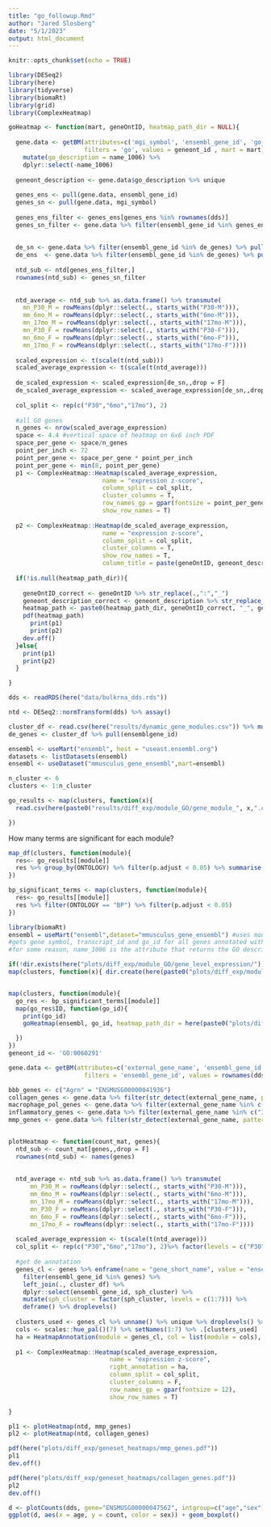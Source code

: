 ```yaml
---
title: "go_followup.Rmd"
author: "Jared Slosberg"
date: "5/1/2023"
output: html_document
---
```


```r
knitr::opts_chunk$set(echo = TRUE)
```

```r
library(DESeq2)
library(here)
library(tidyverse)
library(biomaRt)
library(grid)
library(ComplexHeatmap)
```

```r
goHeatmap <- function(mart, geneOntID, heatmap_path_dir = NULL){
  
  gene.data <- getBM(attributes=c('mgi_symbol', 'ensembl_gene_id', 'go_id', "name_1006"),
                     filters = 'go', values = geneont_id , mart = mart) %>% filter(go_id == geneOntID) %>%
    mutate(go_description = name_1006) %>%
    dplyr::select(-name_1006)
  
  geneont_description <- gene.data$go_description %>% unique
  
  genes_ens <- pull(gene.data, ensembl_gene_id)
  genes_sn <- pull(gene.data, mgi_symbol)
  
  genes_ens_filter <- genes_ens[genes_ens %in% rownames(dds)]
  genes_sn_filter <- gene.data %>% filter(ensembl_gene_id %in% genes_ens_filter) %>% pull(mgi_symbol)
  
  
  de_sn <- gene.data %>% filter(ensembl_gene_id %in% de_genes) %>% pull(mgi_symbol)
  de_ens  <- gene.data %>% filter(ensembl_gene_id %in% de_genes) %>% pull(ensembl_gene_id)
  
  ntd_sub <- ntd[genes_ens_filter,]
  rownames(ntd_sub) <- genes_sn_filter
  
  
  ntd_average <- ntd_sub %>% as.data.frame() %>% transmute(
    mn_P30_M = rowMeans(dplyr::select(., starts_with("P30-M"))),
    mm_6mo_M = rowMeans(dplyr::select(., starts_with("6mo-M"))),
    mn_17mo_M = rowMeans(dplyr::select(., starts_with("17mo-M"))),
    mn_P30_F = rowMeans(dplyr::select(., starts_with("P30-F"))),
    mn_6mo_F = rowMeans(dplyr::select(., starts_with("6mo-F"))),
    mn_17mo_F = rowMeans(dplyr::select(., starts_with("17mo-F"))))
  
  scaled_expression <- t(scale(t(ntd_sub)))
  scaled_average_expression <- t(scale(t(ntd_average)))
  
  de_scaled_expression <- scaled_expression[de_sn,,drop = F]
  de_scaled_average_expression <- scaled_average_expression[de_sn,,drop = F]
  
  col_split <- rep(c("P30","6mo","17mo"), 2)
  
  #all GO genes
  n_genes <- nrow(scaled_average_expression)
  space <- 4.4 #vertical space of heatmap on 6x6 inch PDF
  space_per_gene <- space/n_genes
  point_per_inch <- 72
  point_per_gene <- space_per_gene * point_per_inch
  point_per_gene <- min(8, point_per_gene)
  p1 <- ComplexHeatmap::Heatmap(scaled_average_expression,
                          name = "expression z-score",
                          column_split = col_split,
                          cluster_columns = T,
                          row_names_gp = gpar(fontsize = point_per_gene),
                          show_row_names = T)
  
  p2 <- ComplexHeatmap::Heatmap(de_scaled_average_expression,
                          name = "expression z-score",
                          column_split = col_split,
                          cluster_columns = T,
                          show_row_names = T,
                          column_title = paste(geneOntID, geneont_description, sep = " -- "))
  
  if(!is.null(heatmap_path_dir)){
    
    geneOntID_correct <- geneOntID %>% str_replace(.,":","_")
    geneont_description_correct <- geneont_description %>% str_replace_all(., " ", "_")
    heatmap_path <- paste0(heatmap_path_dir, geneOntID_correct, "_", geneont_description_correct, ".pdf")
    pdf(heatmap_path)
      print(p1)
      print(p2)
    dev.off()
  }else{
    print(p1)
    print(p2)
  }

}
```


```r
dds <- readRDS(here("data/bulkrna_dds.rds"))

ntd <- DESeq2::normTransform(dds) %>% assay()

cluster_df <- read.csv(here("results/dynamic_gene_modules.csv")) %>% mutate(ensembl_gene_id = ensemblgene_id)
de_genes <- cluster_df %>% pull(ensemblgene_id)
```

```r
ensembl <- useMart("ensembl", host = "useast.ensembl.org")
datasets <- listDatasets(ensembl)
ensembl <- useDataset("mmusculus_gene_ensembl",mart=ensembl)

```

```r
n_cluster <- 6
clusters <- 1:n_cluster

go_results <- map(clusters, function(x){
  read.csv(here(paste0("results/diff_exp/module_GO/gene_module_", x,".csv")))

})
```

How many terms are significant for each module?
```r
map_df(clusters, function(module){
  res<- go_results[[module]]
  res %>% group_by(ONTOLOGY) %>% filter(p.adjust < 0.05) %>% summarise(n_significant_terms = n(), module = module) %>% relocate(module)
})

bp_significant_terms <- map(clusters, function(module){
  res<- go_results[[module]]
  res %>% filter(ONTOLOGY == "BP") %>% filter(p.adjust < 0.05) 
})
```

```r
library(biomaRt)
ensembl = useMart("ensembl",dataset="mmusculus_gene_ensembl") #uses mouse ensembl annotations
#gets gene symbol, transcript_id and go_id for all genes annotated with GO:0007507
#for some reason, name_1006 is the attribute that returns the GO description

if(!dir.exists(here("plots/diff_exp/module_GO/gene_level_expression/"))) dir.create(here("plots/diff_exp/module_GO/gene_level_expression/"))
map(clusters, function(x){ dir.create(here(paste0("plots/diff_exp/module_GO/gene_level_expression/module_", x)))})


map(clusters, function(module){
  go_res <- bp_significant_terms[[module]]
  map(go_res$ID, function(go_id){
    print(go_id)
    goHeatmap(ensembl, go_id, heatmap_path_dir = here(paste0("plots/diff_exp/module_GO/gene_level_expression/", "module_", module,"/")))

  })
})
geneont_id <- 'GO:0060291'


```
```r
gene.data <- getBM(attributes=c('external_gene_name', 'ensembl_gene_id'),
                     filters = 'ensembl_gene_id', values = rownames(dds) , mart = ensembl)

bbb_genes <- c("Agrn" = "ENSMUSG00000041936")
collagen_genes <- gene.data %>% filter(str_detect(external_gene_name, pattern = "^Col[0-9]")) %>% deframe()
macrophage_pol_genes <- gene.data %>% filter(external_gene_name %in% c("Cd163","Arg1")) %>% deframe()
inflammatory_genes <- gene.data %>% filter(external_gene_name %in% c("Il10","Il1b","TNFA","Mcp1")) %>% deframe()
mmp_genes <- gene.data %>% filter(str_detect(external_gene_name, pattern = "^Mmp")) %>% deframe()


plotHeatmap <- function(count_mat, genes){
  ntd_sub <- count_mat[genes,,drop = F]
  rownames(ntd_sub) <- names(genes)
    
    
  ntd_average <- ntd_sub %>% as.data.frame() %>% transmute(
      mn_P30_M = rowMeans(dplyr::select(., starts_with("P30-M"))),
      mm_6mo_M = rowMeans(dplyr::select(., starts_with("6mo-M"))),
      mn_17mo_M = rowMeans(dplyr::select(., starts_with("17mo-M"))),
      mn_P30_F = rowMeans(dplyr::select(., starts_with("P30-F"))),
      mn_6mo_F = rowMeans(dplyr::select(., starts_with("6mo-F"))),
      mn_17mo_F = rowMeans(dplyr::select(., starts_with("17mo-F"))))
    
  scaled_average_expression <- t(scale(t(ntd_average)))
  col_split <- rep(c("P30","6mo","17mo"), 2)%>% factor(levels = c("P30","6mo","17mo"))
  
  #get de annotation
  genes_cl <- genes %>% enframe(name = "gene_short_name", value = "ensembl_gene_id") %>%
    filter(ensembl_gene_id %in% genes) %>%
    left_join(., cluster_df) %>%
    dplyr::select(ensembl_gene_id, sph_cluster) %>% 
    mutate(sph_cluster = factor(sph_cluster, levels = c(1:7))) %>%
    deframe() %>% droplevels()
  
  clusters_used <- genes_cl %>% unname() %>% unique %>% droplevels() %>% levels
  cols <- scales::hue_pal()(7) %>% setNames(1:7) %>% .[clusters_used] 
  ha = HeatmapAnnotation(module = genes_cl, col = list(module = cols),  which = "row")
  
  p1 <- ComplexHeatmap::Heatmap(scaled_average_expression,
                            name = "expression z-score",
                            right_annotation = ha,
                            column_split = col_split,
                            cluster_columns = F,
                            row_names_gp = gpar(fontsize = 12),
                            show_row_names = T)

}

pl1 <- plotHeatmap(ntd, mmp_genes)
pl2 <- plotHeatmap(ntd, collagen_genes)

pdf(here("plots/diff_exp/geneset_heatmaps/mmp_genes.pdf"))
pl1 
dev.off()

pdf(here("plots/diff_exp/geneset_heatmaps/collagen_genes.pdf"))
pl2
dev.off()

d <- plotCounts(dds, gene="ENSMUSG00000047562", intgroup=c("age","sex"),returnData=TRUE)
ggplot(d, aes(x = age, y = count, color = sex)) + geom_boxplot()
```

